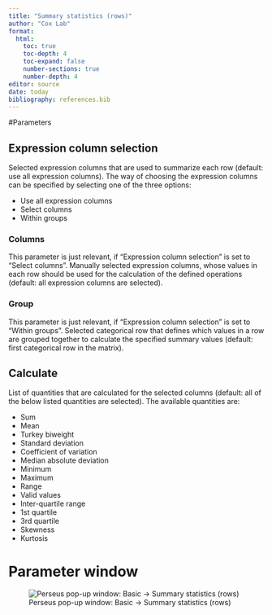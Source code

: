 ```yaml
---
title: "Summary statistics (rows)"
author: "Cox Lab"
format: 
  html:
    toc: true
    toc-depth: 4
    toc-expand: false
    number-sections: true
    number-depth: 4
editor: source
date: today
bibliography: references.bib
---
```


```{=html}
<!-- This comment and the line above it must be preserved when editing this file!
The recommended sections are these, but they may be changed on a case by case basis.
===== Detailed description =====
===== Parameters =====
===== Theoretical background =====
===== Examples =====
Make changes only below this line! -->
```
#Parameters

## Expression column selection

Selected expression columns that are used to summarize each row (default: use all expression columns). The way of choosing the expression columns can be specified by selecting one of the three options:

-   Use all expression columns
-   Select columns
-   Within groups

### Columns

This parameter is just relevant, if "Expression column selection" is set to "Select columns". Manually selected expression columns, whose values in each row should be used for the calculation of the defined operations (default: all expression columns are selected).

### Group

This parameter is just relevant, if "Expression column selection" is set to "Within groups". Selected categorical row that defines which values in a row are grouped together to calculate the specified summary values (default: first categorical row in the matrix).

## Calculate

List of quantities that are calculated for the selected columns (default: all of the below listed quantities are selected). The available quantities are:

-   Sum
-   Mean
-   Turkey biweight
-   Standard deviation
-   Coefficient of variation
-   Median absolute deviation
-   Minimum
-   Maximum
-   Range
-   Valid values
-   Inter-quartile range
-   1st quartile
-   3rd quartile
-   Skewness
-   Kurtosis

# Parameter window

![Perseus pop-up window: Basic -\> Summary statistics (rows) ](images/basic-summary_statistics_rows-edited.png)
